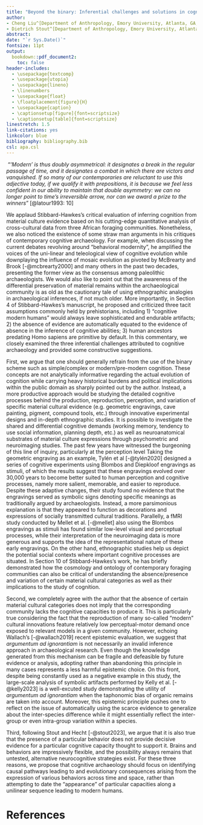 ```yaml
---
title: "Beyond the binary: Inferential challenges and solutions in cognitive archaeology"
author: 
- Cheng Liu^[Department of Anthropology, Emory University, Atlanta, GA, USA; cheng.liu@emory.edu]
- Dietrich Stout^[Department of Anthropology, Emory University, Atlanta, GA, USA; dwstout@emory.edu]
abstract: 
date: "`r Sys.Date()`"
fontsize: 11pt
output: 
  bookdown::pdf_document2:
    toc: false
header-includes:
  - \usepackage{textcomp}
  - \usepackage{utopia}
  - \usepackage{lineno}
  - \linenumbers
  - \usepackage{float}
  - \floatplacement{figure}{H}
  - \usepackage{caption}
  - \captionsetup[figure]{font=scriptsize}
  - \captionsetup[table]{font=scriptsize}
linestretch: 1.5
link-citations: yes
linkcolor: blue
bibliography: bibliography.bib
csl: apa.csl
---
```


```{=tex}
\leftskip1cm\relax
\rightskip1cm\relax
```
|  "*'Modern' is thus doubly asymmetrical: it designates a break in the regular passage of time, and it designates a combat in which there are victors and vanquished. If so many of our contemporaries are reluctant to use this adjective today, if we qualify it with prepositions, it is because we feel less confident in our ability to maintain that double asymmetry: we can no longer point to time's irreversible arrow, nor can we award a prize to the winners*" [@latour1993: 10]

```{=tex}
\leftskip0cm\relax
\rightskip0cm\relax
```
We applaud Stibbard-Hawkes's critical evaluation of inferring cognition from material culture evidence based on his cutting-edge quantitative analysis of cross-cultural data from three African foraging communities. Nonetheless, we also noticed the existence of some straw man arguments in his critiques of contemporary cognitive archaeology. For example, when discussing the current debates revolving around "behavioral modernity", he amplified the voices of the uni-linear and teleological view of cognitive evolution while downplaying the influence of mosaic evolution as pivoted by McBrearty and Brook [-@mcbrearty2000] and many others in the past two decades, presenting the former view as the consensus among paleolithic archaeologists. We would also like to point out that the awareness of the differential preservation of material remains within the archaeological community is as old as the cautionary tale of using ethnographic analogies in archaeological inferences, if not much older. More importantly, in Section 4 of Stibbard-Hawkes’s manuscript, he proposed and criticized three tacit assumptions commonly held by prehistorians, including 1) “cognitive modern humans” would always leave sophisticated and endurable artifacts; 2) the absence of evidence are automatically equated to the evidence of absence in the inference of cognitive abilities; 3) human ancestors predating Homo sapiens are primitive by default. In this commentary, we closely examined the three inferential challenges attributed to cognitive archaeology and provided some constructive suggestions.

First, we argue that one should generally refrain from the use of the binary scheme such as simple/complex or modern/pre-modern cognition. These concepts are not analytically informative regarding the actual evolution of cognition while carrying heavy historical burdens and political implications within the public domain as sharply pointed out by the author. Instead, a more productive approach would be studying the detailed cognitive processes behind the production, reproduction, perception, and variation of specific material cultural evidence (e.g. geometric engravings, cave painting, pigment, compound tools, etc.) through innovative experimental designs and in-depth ethnographic studies. It is possible to investigate the shared and differential cognitive demands (working memory, tendency to use social information, planning depth, etc.) as well as neuroanatomical substrates of material culture expressions through psychometric and neuroimaging studies. The past few years have witnessed the burgeoning of this line of inquiry, particularly at the perception level Taking the geometric engraving as an example, Tylén et al [-@tylén2020] designed a series of cognitive experiments using Blombos and Diepkloof engravings as stimuli, of which the results suggest that these engravings evolved over 30,000 years to become better suited to human perception and cognitive processes, namely more salient, memorable, and easier to reproduce. Despite these adaptive changes, their study found no evidence that the engravings served as symbolic signs denoting specific meanings as traditionally argued by archaeologists. Instead, a more parsimonious explanation is that they appeared to function as decorations and expressions of socially transmitted cultural traditions. Parallelly, a fMRI study conducted by Mellet et al. [-@mellet] also using the Blombos engravings as stimuli has found similar low-level visual and perceptual processes, while their interpretation of the neuroimaging data is more generous and supports the idea of the representational nature of these early engravings. On the other hand, ethnographic studies help us depict the potential social contexts where important cognitive processes are situated. In Section 10 of Stibbard-Hawkes's work, he has briefly demonstrated how the cosmology and ontology of contemporary foraging communities can also be critical of understanding the absence/presence and variation of certain material cultural categories as well as their implications to the study of cognition.

Second, we completely agree with the author that the absence of certain material cultural categories does not imply that the corresponding community lacks the cognitive capacities to produce it. This is particularly true considering the fact that the reproduction of many so-called "modern" cultural innovations feature relatively low perceptual-motor demand once exposed to relevant models in a given community. However, echoing Wallach’s [-@wallach2019] recent epistemic evaluation, we suggest that *argumentum ad ignorantiam* is not necessarily an invalid inference approach in archaeological research. Even though the knowledge generated from this mechanism can be fragile and defeasible by future evidence or analysis, adopting rather than abandoning this principle in many cases represents a less harmful epistemic choice. On this front, despite being constantly used as a negative example in this study, the large-scale analysis of symbolic artifacts performed by Kelly et al. [-@kelly2023] is a well-excuted study demonstrating the utility of *argumentum ad ignorantiam* when the taphonomic bias of organic remains are taken into account. Moreover, this epistemic principle pushes one to reflect on the issue of automatically using the scarce evidence to generalize about the inter-species difference while it might essentially reflect the inter-group or even intra-group variation within a species.

Third, following Stout and Hecht [-@stout2023], we argue that it is also true that the presence of a particular behavior does not provide decisive evidence for a particular cognitive capacity thought to support it. Brains and behaviors are impressively flexible, and the possibility always remains that untested, alternative neurocognitive strategies exist. For these three reasons, we propose that cognitive archaeology should focus on identifying causal pathways leading to and evolutionary consequences arising from the expression of various behaviors across time and space, rather than attempting to date the “appearance” of particular capacities along a unilinear sequence leading to modern humans.

# References
